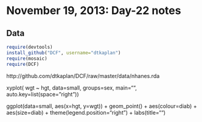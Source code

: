 November 19, 2013: Day-22 notes
========================================================

## Data

```r
require(devtools)
install_github("DCF", username="dtkaplan")
require(mosaic)
require(DCF)
```


http://github.com/dtkaplan/DCF/raw/master/data/nhanes.rda 

xyplot( wgt ~ hgt, data=small, groups=sex, main="", auto.key=list(space="right")) 

ggplot(data=small, aes(x=hgt, y=wgt)) + geom_point()  + aes(colour=diab) + aes(size=diab) + theme(legend.position="right") + labs(title="") 



